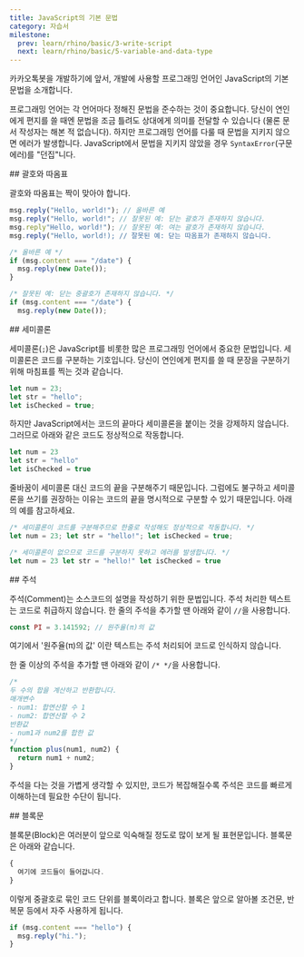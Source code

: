 ```yaml
---
title: JavaScript의 기본 문법
category: 자습서
milestone:
  prev: learn/rhino/basic/3-write-script
  next: learn/rhino/basic/5-variable-and-data-type
---
```


<Section>
  카카오톡봇을 개발하기에 앞서, 개발에 사용할 프로그래밍 언어인 JavaScript의 기본 문법을 소개합니다.

  프로그래밍 언어는 각 언어마다 정해진 문법을 준수하는 것이 중요합니다. 당신이 연인에게 편지를 쓸 때엔 문법을 조금 틀려도 상대에게 의미를 전달할 수 있습니다 (물론 문서 작성자는 해본 적 없습니다).
  하지만 프로그래밍 언어를 다룰 때 문법을 지키지 않으면 에러가 발생합니다. JavaScript에서 문법을 지키지 않았을 경우 `SyntaxError`(구문 에러)를 "던집"니다.
</Section>
<Section>
  ## 괄호와 따옴표

  괄호와 따옴표는 짝이 맞아야 합니다.

  ~~~js
  msg.reply("Hello, world!"); // 올바른 예
  msg.reply("Hello, world!"; // 잘못된 예: 닫는 괄호가 존재하지 않습니다.
  msg.reply"Hello, world!"); // 잘못된 예: 여는 괄호가 존재하지 않습니다.
  msg.reply("Hello, world!); // 잘못된 예: 닫는 따옴표가 존재하지 않습니다.
  ~~~

  ~~~js
  /* 올바른 예 */
  if (msg.content === "/date") {
    msg.reply(new Date());
  }

  /* 잘못된 예: 닫는 중괄호가 존재하지 않습니다. */
  if (msg.content === "/date") {
    msg.reply(new Date());
  ~~~
  </Section>
  <Section>
  ## 세미콜론

  세미콜론(`;`)은 JavaScript를 비롯한 많은 프로그래밍 언어에서 중요한 문법입니다. 세미콜론은 코드를 구분하는 기호입니다. 당신이 연인에게 편지를 쓸 때 문장을 구분하기 위해 마침표를 찍는 것과 같습니다.

  ~~~js
  let num = 23;
  let str = "hello";
  let isChecked = true;
  ~~~

  하지만 JavaScript에서는 코드의 끝마다 세미콜론을 붙이는 것을 강제하지 않습니다. 그러므로 아래와 같은 코드도 정상적으로 작동합니다.

  ~~~js
  let num = 23
  let str = "hello"
  let isChecked = true
  ~~~

  줄바꿈이 세미콜론 대신 코드의 끝을 구분해주기 때문입니다. 그럼에도 불구하고 세미콜론을 쓰기를 권장하는 이유는 코드의 끝을 명시적으로 구분할 수 있기 때문입니다. 아래의 예를 참고하세요.

  ~~~js
  /* 세미콜론이 코드를 구분해주므로 한줄로 작성해도 정상적으로 작동합니다. */
  let num = 23; let str = "hello!"; let isChecked = true;

  /* 세미콜론이 없으므로 코드를 구분하지 못하고 에러를 발생합니다. */
  let num = 23 let str = "hello!" let isChecked = true
  ~~~
  </Section>
  <Section>
  ## 주석

  주석(Comment)는 소스코드의 설명을 작성하기 위한 문법입니다. 주석 처리한 텍스트는 코드로 취급하지 않습니다. 한 줄의 주석을 추가할 땐 아래와 같이 `//`을 사용합니다.

  ~~~js
  const PI = 3.141592; // 원주율(π)의 값
  ~~~

  여기에서 '원주율(π)의 값' 이란 텍스트는 주석 처리되어 코드로 인식하지 않습니다.

  한 줄 이상의 주석을 추가할 땐 아래와 같이 `/* */`을 사용합니다.

  ~~~js
  /*
  두 수의 합을 계산하고 반환합니다.
  매개변수
  - num1: 합연산할 수 1
  - num2: 합연산할 수 2
  반환값
  - num1과 num2를 합한 값
  */
  function plus(num1, num2) {
    return num1 + num2;
  }
  ~~~

  주석을 다는 것을 가볍게 생각할 수 있지만, 코드가 복잡해질수록 주석은 코드를 빠르게 이해하는데 필요한 수단이 됩니다.
</Section>
<Section>
  ## 블록문

  블록문(Block)은 여러분이 앞으로 익숙해질 정도로 많이 보게 될 표현문입니다. 블록문은 아래와 같습니다.

  ~~~js
  {
    여기에 코드들이 들어갑니다.
  }
  ~~~

  이렇게 중괄호로 묶인 코드 단위를 블록이라고 합니다. 블록은 앞으로 알아볼 조건문, 반복문 등에서 자주 사용하게 됩니다.

  ~~~js
  if (msg.content === "hello") {
    msg.reply("hi.");
  }
  ~~~
</Section>